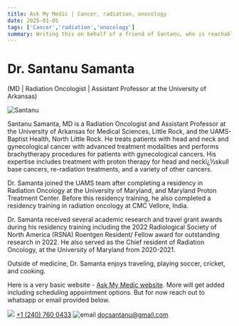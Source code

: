```yaml
---
title: Ask My Medic | Cancer, radiation, onocology
date: 2025-01-05
tags: ['Cancer','radiation','onocology']
summary: Writing this on behalf of a friend of Santanu, who is reachable for seeking cancer related opinions or guidance
---
```


# Dr. Santanu Samanta

(MD | Radiation Oncologist | Assistant Professor at the University of Arkansas)

![Santanu](/images/santanu.png)

Santanu Samanta, MD is a Radiation Oncologist and Assistant Professor at the University of Arkansas for Medical Sciences, Little Rock, and the UAMS- Baptist Health, North Little Rock. He treats patients with head and neck and gynecological cancer with advanced treatment modalities and performs brachytherapy procedures for patients with gynecological cancers. His expertise includes treatment with proton therapy for head and neckï¿½skull base cancers, re-radiation treatments, and a variety of other cancers.

Dr. Samanta joined the UAMS team after completing a residency in Radiation Oncology at the University of Maryland, and Maryland Proton Treatment Center. Before this residency training, he also completed a residency training in radiation oncology at CMC Vellore, India.

Dr. Samanta received several academic research and travel grant awards during his residency training including the 2022 Radiological Society of North America (RSNA) Roentgen Resident/ Fellow award for outstanding research in 2022. He also served as the Chief resident of Radiation Oncology, at the University of Maryland from 2020-2021.

Outside of medicine, Dr. Samanta enjoys traveling, playing soccer, cricket, and cooking.

Here is a very basic website - [Ask My Medic website](http://www.askmymedic.com/index.html).
More will get added including scheduling appointment options. But for now reach out to whatsapp or email provided below.


<img src="/images/whatsapp.svg" />  <a href="https://wa.me/12407600433">+1 (240) 760 0433</a>
![email](/images/mail.svg) docsantanu@gmail.com
